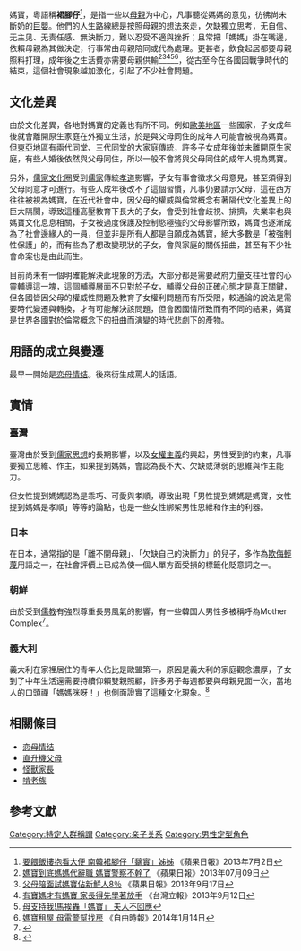 媽寶，粵語稱'''裙腳仔'''<ref>[http://hk.apple.nextmedia.com/international/art/20130702/18319211 要餵飯摟抱看大便 南韓裙腳仔「黐實」姊姊] {{Wayback|url=http://hk.apple.nextmedia.com/international/art/20130702/18319211 |date=20171014182654 }}《蘋果日報》2013年7月2日</ref>，是指一些以[[母親|母親]]为中心，凡事聽從媽媽的意见，彷彿尚未斷奶的[[巨嬰|巨嬰]]。他們的人生路線總是按照母親的想法來走，欠缺獨立思考，无自信、无主见、无责任感、無決斷力，難以忍受不適與挫折；且常把「媽媽」掛在嘴邊，依賴母親為其做決定，行事常由母親陪同或代為處理。更甚者，飲食起居都要母親照料打理，成年後之生活費亦需要母親供輸<ref>[http://www.youtube.com/watch?v=2fInRM30iog 媽寶到底媽媽代辭職 媽寶警察不幹了] {{Wayback|url=http://www.youtube.com/watch?v=2fInRM30iog |date=20140706000358 }}《蘋果日報》2013年07月09日</ref><ref>[http://www.appledaily.com.tw/appledaily/article/international/20130917/35299796/%E7%88%B6%E6%AF%8D%E9%99%AA%E9%9D%A2%E8%A9%A6%E5%AA%BD%E5%AF%B6%E4%BD%94%E6%96%B0%E9%AE%AE%E4%BA%BA8%EF%BC%85 父母陪面試媽寶佔新鮮人8％] {{Wayback|url=http://www.appledaily.com.tw/appledaily/article/international/20130917/35299796/%E7%88%B6%E6%AF%8D%E9%99%AA%E9%9D%A2%E8%A9%A6%E5%AA%BD%E5%AF%B6%E4%BD%94%E6%96%B0%E9%AE%AE%E4%BA%BA8%EF%BC%85 |date=20160304193315 }}《蘋果日報》2013年9月17日</ref><ref>[http://www.lihpao.com/?action-viewnews-itemid-133262 有寶媽才有媽寶 家長得先學著放手] {{Wayback|url=http://www.lihpao.com/?action-viewnews-itemid-133262 |date=20131012024233 }}《台灣立報》2013年9月12日</ref><ref>[http://video.n.yam.com/20131003794184/母支持我!馬挨轟「媽寶」%20夫人不回應 母支持我!馬挨轟「媽寶」 夫人不回應]</ref><ref>[http://www.libertytimes.com.tw/2014/new/feb/14/today-south21.htm 媽寶租屋 母電警幫找房] {{Wayback|url=http://www.libertytimes.com.tw/2014/new/feb/14/today-south21.htm |date=20140214044542 }}《自由時報》2014年1月14日</ref>，從古至今在各國因戰爭時代的結束，這個社會現象越加激化，引起了不少社會問題。

== 文化差異 ==
由於文化差異，各地對媽寶的定義也有所不同。例如[[西方世界|歐美地區]]一些國家，子女成年後就會離開原生家庭在外獨立生活，於是與父母同住的成年人可能會被視為媽寶。但[[東亞|東亞]]地區有兩代同堂、三代同堂的大家庭傳統，許多子女成年後並未離開原生家庭，有些人婚後依然與父母同住，所以一般不會將與父母同住的成年人視為媽寶。

另外，[[漢字文化圈|儒家文化圈]]受到[[儒家|儒家]]傳統[[孝|孝道]]影響，子女有事會徵求父母意見，甚至須得到父母同意才可進行。有些人成年後改不了這個習慣，凡事仍要請示父母，這在西方往往被視為媽寶，在近代社會中，因父母的權威與倫常概念有著隔代文化差異上的巨大隔閡，導致這種高壓教育下長大的子女，會受到社會歧視、排擠，失業率也與媽寶文化息息相關，子女被過度保護及控制慾極強的父母影響所致，媽寶也逐漸成為了社會邊緣人的一員，但並非是所有人都是自願成為媽寶，絕大多數是「被強制性保護」的，而有些為了想改變現狀的子女，會與家庭的關係扭曲，甚至有不少社會命案也是由此而生。

目前尚未有一個明確能解決此現象的方法，大部分都是需要政府力量支柱社會的心靈輔導這一塊，這個輔導層面不只對於子女，輔導父母的正確心態才是真正關鍵，但各國皆因父母的權威性問題及教育子女權利問題而有所受限，較通論的說法是需要時代變遷與轉換，才有可能解決該問題，但會因國情所致而有不同的結果，媽寶是世界各國對於倫常概念下的扭曲而演變的時代悲劇下的產物。

== 用語的成立與變遷 ==
最早一開始是[[恋母情结|恋母情结]]。後來衍生成罵人的話語。

== 實情 ==
=== 臺灣 ===
臺灣由於受到[[儒家|儒家思想]]的長期影響，以及[[女權主義|女權主義]]的興起，男性受到的約束，凡事要獨立思維、作主，如果提到媽媽，會認為長不大、欠缺或薄弱的思維與作主能力。

但女性提到媽媽認為是乖巧、可愛與孝順，導致出現「男性提到媽媽是媽寶，女性提到媽媽是孝順」等等的論點，也是一些女性綁架男性思維和作主的利器。

=== 日本 ===
在日本，通常指的是「離不開母親」、「欠缺自己的決斷力」的兒子，多作為[[欺侮|欺侮]][[輕蔑|輕蔑]]用語之一，在社會評價上已成為使一個人單方面受損的標籤化貶意詞之一。

=== 朝鮮 ===
由於受到[[儒教_(宗教)|儒教]]有強烈尊重長男風氣的影響，有一些韓国人男性多被稱呼為Mother Complex<ref>{{Cite web |url=http://www.k-plaza.com/travel/travelinfo4_2.html#a52 |title=韓国人男性│軍隊│ママボーイ(媽寶) |access-date=2014-03-04 |archive-url=https://web.archive.org/web/20140304074742/http://www.k-plaza.com/travel/travelinfo4_2.html#a52 |archive-date=2014-03-04 |dead-url=yes }}</ref>。

=== 義大利 ===
義大利在家裡居住的青年人佔比是歐盟第一，原因是義大利的家庭觀念濃厚，子女到了中年生活還需要持續仰賴雙親照顧，許多男子每週都要與母親見面一次，當地人的口頭禪「媽媽咪呀！」也側面證實了這種文化現象。<ref>{{cite web|url=https://tw.appledaily.com/new/realtime/20160428/849076/|title=太多30歲媽寶 義大利籲立法防啃老｜蘋果新聞網｜蘋果日報|website=蘋果新聞網}}</ref>

== 相關條目 ==
* [[恋母情结|恋母情结]]
* [[直升機父母|直升機父母]]
* [[怪獸家長|怪獸家長]]
* [[尼特族|啃老族]]

== 參考文獻 ==
{{reflist}}

[[Category:特定人群稱謂|Category:特定人群稱謂]]
[[Category:亲子关系|Category:亲子关系]]
[[Category:男性定型角色|Category:男性定型角色]]